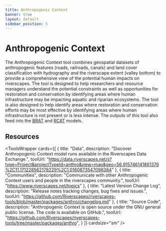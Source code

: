 ```yaml
---
title: Anthropogenic Context
banner: true
layout: default
sidebar_position: 5
---
```


# Anthropogenic Context

The Anthropogenic Context tool combines geospatial datasets of anthropogenic features (roads, railroads, canals) and land cover classification with hydrography and the riverscape extent (valley bottom) to provide a comprehensive view of the potential human impacts on riverscapes. The tool is designed to help researchers and resource managers understand the potential constraints as well as opportunities for restoration and conservation by identifying areas where human infrastructure may be impacting aquatic and riparian ecosystems. The tool is also designed to help identify areas where restoration and conservation efforts may be most effective by identifying areas where human infrastructure is not present or is less intense. The outputs of this tool also feed into the [BRAT](https://tools.riverscapes.net/brat) and [RCAT](https://tools.riverscapes.net/rcat) models.


## Resources

<ToolsWrapper
  cards={[
    {
      title: "Data",
      description: "Discover Anthropogenic Context model runs available in the Riverscapes Data Exchange.",
      toolUrl: "https://data.riverscapes.net/s?type=Project&projectTypeId=anthro&view=map&geo=56.915746141861376%2C11.171228562178229%2C1.0160873547098384"
    },
    {
      title: "Communities",
      description: "Communicate with other Anthropogenic Context users and people in the riverscapes community.",
      toolUrl: "https://www.riverscapes.net/topics"
    },
    {
      title: "Latest Version Change Log",
      description: "Release notes tracking changes, bug fixes and issues.",
      toolUrl: "https://github.com/Riverscapes/riverscapes-tools/blob/master/packages/anthro/changelog.md"
    },
    {
      title: "Source Code",
      description: "Anthropogenic Context is open source under the GNU general public license. The code is available on GitHub.",
      toolUrl: "https://github.com/Riverscapes/riverscapes-tools/tree/master/packages/anthro",
    }
  ]}
  cardsize="sm"
/>
